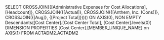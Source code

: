 SELECT CROSSJOIN({[Administrative Expenses for Cost Allocations], [Headcount]}, CROSSJOIN({[Actual]}, CROSSJOIN({[Anthem, Inc. (Cons)]}, CROSSJOIN({[Aug]}, {[Project Total]})))) ON AXIS(0),
NON EMPTY Descendants([Cost Center].[Cost Center Total], [Cost Center].levels(0)) DIMENSION PROPERTIES [Cost Center].[MEMBER_UNIQUE_NAME] on AXIS(1)
FROM ACTADM2.ACTADM2